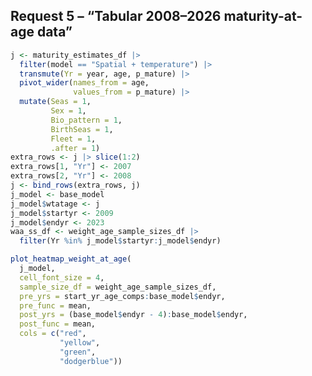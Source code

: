 ## Request 5 -- "Tabular 2008--2026 maturity-at-age data"

```r

j <- maturity_estimates_df |>
  filter(model == "Spatial + temperature") |> 
  transmute(Yr = year, age, p_mature) |>
  pivot_wider(names_from = age,
              values_from = p_mature) |> 
  mutate(Seas = 1,
         Sex = 1,
         Bio_pattern = 1,
         BirthSeas = 1,
         Fleet = 1,
         .after = 1)
extra_rows <- j |> slice(1:2)
extra_rows[1, "Yr"] <- 2007
extra_rows[2, "Yr"] <- 2008
j <- bind_rows(extra_rows, j)
j_model <- base_model
j_model$wtatage <- j
j_model$startyr <- 2009
j_model$endyr <- 2023
waa_ss_df <- weight_age_sample_sizes_df |> 
  filter(Yr %in% j_model$startyr:j_model$endyr)

plot_heatmap_weight_at_age(
  j_model,
  cell_font_size = 4,
  sample_size_df = weight_age_sample_sizes_df,
  pre_yrs = start_yr_age_comps:base_model$endyr,
  pre_func = mean,
  post_yrs = (base_model$endyr - 4):base_model$endyr,
  post_func = mean,
  cols = c("red",
           "yellow",
           "green",
           "dodgerblue"))
```

